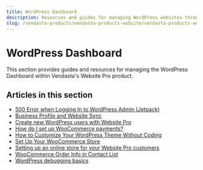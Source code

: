```yaml
---
title: WordPress Dashboard
description: Resources and guides for managing WordPress websites through Vendasta's Website Pro product
slug: /vendasta-products/vendasta-products-website/vendasta-products-website-wordpress-dashboard
---
```


# WordPress Dashboard

This section provides guides and resources for managing the WordPress Dashboard within Vendasta's Website Pro product.

## Articles in this section

- [500 Error when Logging In to WordPress Admin (Jetpack)](/vendasta-products/website/wordpress-dashboard/500-error-when-logging-in-to-wordpress-admin-jetpack)
- [Business Profile and Website Sync](/vendasta-products/website/wordpress-dashboard/business-profile-and-website-sync)
- [Create new WordPress users with Website Pro](/vendasta-products/website/wordpress-dashboard/create-new-wordpress-users-with-website-pro)
- [How do I set up WooCommerce payments?](/vendasta-products/website/wordpress-dashboard/woocommerce-payments)
- [How to Customize Your WordPress Theme Without Coding](/vendasta-products/website/wordpress-dashboard/customize-wordpress-theme-without-coding)
- [Set Up Your WooCommerce Store](/vendasta-products/website/wordpress-dashboard/set-up-your-woocommerce-store)
- [Setting up an online store for your Website Pro customers](/vendasta-products/website/wordpress-dashboard/setting-up-an-online-store-for-your-website-pro-customers)
- [WooCommerce Order Info in Contact List](/vendasta-products/website/wordpress-dashboard/woocommerce-order-info-in-contact-list)
- [WordPress debugging basics](/vendasta-products/website/wordpress-dashboard/wordpress-debugging-basics)